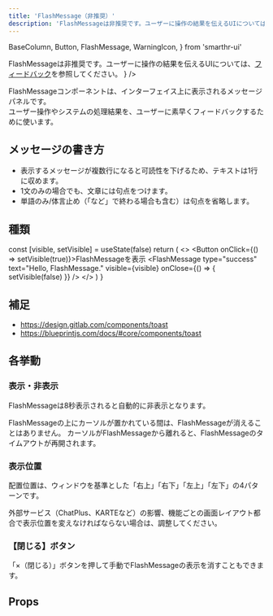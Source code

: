 ```yaml
---
title: 'FlashMessage（非推奨）'
description: 'FlashMessageは非推奨です。ユーザーに操作の結果を伝えるUIについては、フィードバックのデザインパターンを参照してください。'
---
```


  BaseColumn,
  Button,
  FlashMessage,
  WarningIcon,
} from 'smarthr-ui'


<BaseColumn>
  <WarningIcon text={
    <span>
    FlashMessageは非推奨です。ユーザーに操作の結果を伝えるUIについては、<a href="/products/design-patterns/feedback">フィードバック</a>を参照してください。
    </span>}
    />
</BaseColumn>


FlashMessageコンポーネントは、インターフェイス上に表示されるメッセージパネルです。  
ユーザー操作やシステムの処理結果を、ユーザーに素早くフィードバックするために使います。


<ComponentStory name="FlashMessage" />

## メッセージの書き方

* 表示するメッセージが複数行になると可読性を下げるため、テキストは1行に収めます。
* 1文のみの場合でも、文章には句点をつけます。
* 単語のみ/体言止め（「など」で終わる場合も含む）は句点を省略します。

## 種類

  const [visible, setVisible] = useState(false)
  return (
    <>
        <Button onClick={() => setVisible(true)}>FlashMessageを表示</Button>
        <FlashMessage type="success" text="Hello, FlashMessage." visible={visible} onClose={() => { setVisible(false) }} />
    </>
  )
}

<ComponentPreview>
  <DynamicFlashMessage />
</ComponentPreview>

## 補足

* https://design.gitlab.com/components/toast
* https://blueprintjs.com/docs/#core/components/toast

## 各挙動

### 表示・非表示

FlashMessageは8秒表示されると自動的に非表示となります。

FlashMessageの上にカーソルが置かれている間は、FlashMessageが消えることはありません。
カーソルがFlashMessageから離れると、FlashMessageのタイムアウトが再開されます。


### 表示位置

配置位置は、ウィンドウを基準とした「右上」「右下」「左上」「左下」の4パターンです。

外部サービス（ChatPlus、KARTEなど）の影響、機能ごとの画面レイアウト都合で表示位置を変えなければならない場合は、調整してください。


### 【閉じる】ボタン

「×（閉じる）」ボタンを押して手動でFlashMessageの表示を消すこともできます。


## Props

<ComponentPropsTable name="FlashMessage" />
